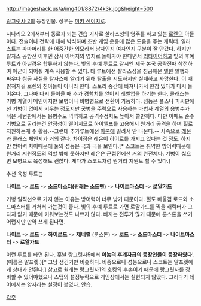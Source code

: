 http://imageshack.us/a/img401/8872/4k3k.jpg&height=500

[[랑그릿사 2]]의 등장인물. 성우는 [[미키 신이치로]].

시나리오 2에서부터 동료가 되는 견습 기사로 살라스성의 영주를 하고 있는 [[로렌]]의 아들이다. 전술이나 전략에 대해 박식하며 초반 게임 운용에 많은 도움을 주는 캐릭터. 일러스트는 파마머리를 한 어중간한 외모라서 남자인지 여자인지 구분이 잘 안갔다. 
하지만 칼자스 공방전 이후엔 잠시 아버지의 영지로 돌아가야 한다면서 [[리타이어]]하고 빛의 후예 루트가 아닐경우 합류하지 않는다. 빛의 후예 루트로 갈시엔 제국 본국 공략전때 참전하여 아군이 되어줘 계속 사용할 수 있다. 타 루트에선 살라스성을 침공해온 [[엘윈]] 일행과 싸우다 침공 사실을 칼자스에 알리기 위해 탈출을 시도하지만 실패하고 사망한다. 이 때 밝혀지길 로렌의 친아들이 아니라 한다.
스토리 중간에 빠져나가서 한참 있다가 다시 들어온다. 그나마 다시 들어올 때 추가 경험치를 얻어서 레벨업을 하기는 한다. 클래스는 기병 계열이 메인이지만 보병이나 비병병으로 전환이 가능하다. 성능은 플스나 피씨판에선 기병이 없어서 키우는 정도지만 궁병을 주력으로 사용하는 마법사 계열의 용병수가 적은 세턴판에서는 용병수도 넉넉하고 공격수정치도 높아서 쓸만하다. 다만 이때도 순수기병으로 굴리는건 안정성이 떨어지므로 하이엘프를 고용해서 원거리 공격을 하며 힐로 지원하는게 주 활용.--그런데 추가루트에선 [[아론(랑그릿사 2)|아론]]에 밀려서 안 나온다.--
사족으로 [[레온(랑그릿사 2)|레온]]과 클래스 체인지가 거의 같다. 차이점은 레온이 히어로를 가지고 있다는 것 정도. 하지만 방어력 차이때문에 둘의 성능은 극과 극을 보인다.[* 스코트는 취약한 방어력때문에 원거리 지원정도의 역할 밖에 못하지만 레온은 근접전에선 거의 완전체다. 기병이 싫으면 보병으로 육성해도 괜찮다. 게다가 스코트처럼 원거리 지원도 할 수 있다.]

추천 육성 루트는

'''나이트''' -> '''로드''' -> '''소드마스터(원래는 소드맨)''' -> '''나이트마스터''' -> '''로얄가드'''

기병 일직선으로 가지 않는 이유는 방어력이 너무 낮기 때문이다. 힐도 배울겸 로드와 소드마스터를 거쳐서 가는것이 좋다. 빛의 후예 루트로 가면 로얄가드를 찍을 캐릭터가 그다지 없기 때문에 키워보는것도 나쁘지 않다. 빠지는 전투가 많기 때문에 룬스톤을 쓰기 어렵지만 만약 쓰게 된다면.

'''나이트''' -> '''로드''' -> '''하이로드''' -> '''제네럴''' (룬스톤) -> '''로드''' -> '''소드마스터''' -> '''나이트마스터''' -> '''로얄가드'''

이런 루트를 타면 된다.
훗날 랑그릿사5에서 '''이놈의 후계자급의 등장인물이 등장하였다''''.(이름은 알프렛.)[* 그냥 생긴거만 비슷하다. 비중으로나 성능으로나 스코트는 알프렛에게 상대가 안된다.]
참고로 원래는 랑그릿사1의 호킹의 후손이기 때문에 랑그릿사를 장비할 수 있어야했으나 스탭의 설정누락으로 게임상에서는 실현되지 않았다.
그러다가 데어에서는 양자라는 설정이 붙었다. 안습.

[[각주]]

